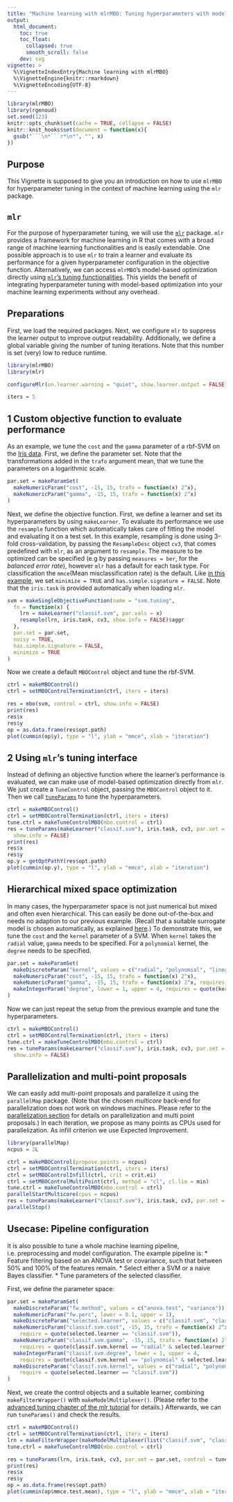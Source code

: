 ```yaml
---
title: "Machine learning with mlrMBO: Tuning hyperparameters with model-based optimization"
output:
  html_document:
    toc: true
    toc_float:
      collapsed: true
      smooth_scroll: false
    dev: svg
vignette: >
  %\VignetteIndexEntry{Machine learning with mlrMBO}
  %\VignetteEngine{knitr::rmarkdown}
  %\VignetteEncoding{UTF-8}
---
```


```r
library(mlrMBO)
library(rgenoud)
set.seed(123)
knitr::opts_chunk$set(cache = TRUE, collapse = FALSE)
knitr::knit_hooks$set(document = function(x){
  gsub("```\n*```r*\n*", "", x)
})
```

## Purpose

This Vignette is supposed to give you an introduction on how to use `mlrMBO` for hyperparameter tuning in the context of machine learning using the `mlr` package.

## `mlr`

For the purpose of hyperparameter tuning, we will use the [`mlr`](/mlr-tutorial/devel/html/index.html) package.
`mlr` provides a framework for machine learning in R that comes with a broad range of machine learning functionalities and is easily extendable.
One possible approach is to use `mlr` to train a learner and evaluate its performance for a given hyperparameter configuration in the objective function.
Alternatively, we can access `mlrMBO`'s model-based optimization directly using [`mlr`'s tuning functionalities](/mlr-tutorial/devel/html/tune/index.html).
This yields the benefit of integrating hyperparameter tuning with model-based optimization into your machine learning experiments without any overhead.

## Preparations

First, we load the required packages.
Next, we configure `mlr` to suppress the learner output to improve output readability.
Additionally, we define a global variable giving the number of tuning iterations.
Note that this number is set (very) low to reduce runtime.

```r
library(mlrMBO)
library(mlr)

configureMlr(on.learner.warning = "quiet", show.learner.output = FALSE)

iters = 5
```

## 1 Custom objective function to evaluate performance

As an example, we tune the `cost` and the `gamma` parameter of a rbf-SVM on the [Iris data](https://en.wikipedia.org/wiki/Iris_flower_data_set).
First, we define the parameter set.
Note that the transformations added in the `trafo` argument mean, that we tune the parameters on a logarithmic scale.

```r
par.set = makeParamSet(
  makeNumericParam("cost", -15, 15, trafo = function(x) 2^x),
  makeNumericParam("gamma", -15, 15, trafo = function(x) 2^x)
)
```

Next, we define the objective function.
First, we define a learner and set its hyperparameters by using `makeLearner`.
To evaluate its performance we use the `resample` function which automatically takes care of fitting the model and evaluating it on a test set.
In this example, resampling is done using 3-fold cross-validation, by passing the `ResampleDesc` object `cv3`, that comes predefined with `mlr`, as an argument to `resample`.
The measure to be optimized can be specified (e.g by passing `measures = ber`, for the *balanced error rate*), however `mlr` has a default for each task type.
For classification the `mmce`(Mean misclassification rate) is the default.
Like [in this example](mixed_space_optimization.html "Mixed Space Optimization"), we set `minimize = TRUE` and `has.simple.signature = FALSE`.
Note that the `iris.task` is provided automatically when loading `mlr`.

```r
svm = makeSingleObjectiveFunction(name = "svm.tuning",
  fn = function(x) {
    lrn = makeLearner("classif.svm", par.vals = x)
    resample(lrn, iris.task, cv3, show.info = FALSE)$aggr
  },
  par.set = par.set,
  noisy = TRUE,
  has.simple.signature = FALSE,
  minimize = TRUE
)
```

Now we create a default `MBOControl` object and tune the rbf-SVM.

```r
ctrl = makeMBOControl()
ctrl = setMBOControlTermination(ctrl, iters = iters)

res = mbo(svm, control = ctrl, show.info = FALSE)
print(res)
res$x
res$y
op = as.data.frame(res$opt.path)
plot(cummin(op$y), type = "l", ylab = "mmce", xlab = "iteration")
```


## 2 Using `mlr`'s tuning interface

Instead of defining an objective function where the learner's performance is evaluated, we can make use of model-based optimization directly from `mlr`.
We just create a `TuneControl` object, passing the `MBOControl` object to it.
Then we call [`tuneParams`](/mlr-tutorial/devel/html/tune/index.html) to tune the hyperparameters.

```r
ctrl = makeMBOControl()
ctrl = setMBOControlTermination(ctrl, iters = iters)
tune.ctrl = makeTuneControlMBO(mbo.control = ctrl)
res = tuneParams(makeLearner("classif.svm"), iris.task, cv3, par.set = par.set, control = tune.ctrl,
  show.info = FALSE)
print(res)
res$x
res$y
op.y = getOptPathY(res$opt.path)
plot(cummin(op.y), type = "l", ylab = "mmce", xlab = "iteration")
```

## Hierarchical mixed space optimization

In many cases, the hyperparameter space is not just numerical but mixed and often even hierarchical.
This can easily be done out-of-the-box and needs no adaption to our previous example.
(Recall that a suitable surrogate model is chosen automatically, as explained [here](../mlrMBO.html#surrogate-model).)
To demonstrate this, we tune the `cost` and the `kernel` parameter of a SVM.
When `kernel` takes the `radial` value, `gamma` needs to be specified.
For a `polynomial` kernel, the `degree` needs to be specified.

```r
par.set = makeParamSet(
  makeDiscreteParam("kernel", values = c("radial", "polynomial", "linear")),
  makeNumericParam("cost", -15, 15, trafo = function(x) 2^x),
  makeNumericParam("gamma", -15, 15, trafo = function(x) 2^x, requires = quote(kernel == "radial")),
  makeIntegerParam("degree", lower = 1, upper = 4, requires = quote(kernel == "polynomial"))
)
```

Now we can just repeat the setup from the previous example and tune the hyperparameters.

```r
ctrl = makeMBOControl()
ctrl = setMBOControlTermination(ctrl, iters = iters)
tune.ctrl = makeTuneControlMBO(mbo.control = ctrl)
res = tuneParams(makeLearner("classif.svm"), iris.task, cv3, par.set = par.set, control = tune.ctrl,
  show.info = FALSE)
```

## Parallelization and multi-point proposals

We can easily add multi-point proposals and parallelize it using the `parallelMap` package.
(Note that the chosen *multicore* back-end for parallelization does not work on windows machines.
Please refer to the [parallelization section](parallelization.html) for details on parallelization and multi point proposals.)
In each iteration, we propose as many points as CPUs used for parallelization.
As infill criterion we use Expected Improvement.

```r
library(parallelMap)
ncpus = 2L

ctrl = makeMBOControl(propose.points = ncpus)
ctrl = setMBOControlTermination(ctrl, iters = iters)
ctrl = setMBOControlInfill(ctrl, crit = crit.ei)
ctrl = setMBOControlMultiPoint(ctrl, method = "cl", cl.lie = min)
tune.ctrl = makeTuneControlMBO(mbo.control = ctrl)
parallelStartMulticore(cpus = ncpus)
res = tuneParams(makeLearner("classif.svm"), iris.task, cv3, par.set = par.set, control = tune.ctrl, show.info = FALSE)
parallelStop()
```

## Usecase: Pipeline configuration

It is also possible to tune a whole machine learning pipeline, i.e. preprocessing and model configuration.
The example pipeline is:
  * Feature filtering based on an ANOVA test or covariance, such that between 50% and 100% of the features remain.
  * Select either a SVM or a naive Bayes classifier.
  * Tune parameters of the selected classifier.

First, we define the parameter space:

```r
par.set = makeParamSet(
  makeDiscreteParam("fw.method", values = c("anova.test", "variance")),
  makeNumericParam("fw.perc", lower = 0.1, upper = 1),
  makeDiscreteParam("selected.learner", values = c("classif.svm", "classif.naiveBayes")),
  makeNumericParam("classif.svm.cost", -15, 15, trafo = function(x) 2^x,
    require = quote(selected.learner == "classif.svm")),
  makeNumericParam("classif.svm.gamma", -15, 15, trafo = function(x) 2^x,
    requires = quote(classif.svm.kernel == "radial" & selected.learner == "classif.svm")),
  makeIntegerParam("classif.svm.degree", lower = 1, upper = 4,
    requires = quote(classif.svm.kernel == "polynomial" & selected.learner == "classif.svm")),
  makeDiscreteParam("classif.svm.kernel", values = c("radial", "polynomial", "linear"),
    require = quote(selected.learner == "classif.svm"))
)
```

Next, we create the control objects and a suitable learner, combining `makeFilterWrapper()` with `makeModelMultiplexer()`.
(Please refer to the [advanced tuning chapter of the mlr tutorial](/mlr-tutorial/devel/html/advanced_tune/index.html#tuning-across-whole-model-spaces-with-modelmultiplexer) for details.)
Afterwards, we can run `tuneParams()` and check the results.

```r
ctrl = makeMBOControl()
ctrl = setMBOControlTermination(ctrl, iters = iters)
lrn = makeFilterWrapper(makeModelMultiplexer(list("classif.svm", "classif.naiveBayes")), fw.method = "variance")
tune.ctrl = makeTuneControlMBO(mbo.control = ctrl)

res = tuneParams(lrn, iris.task, cv3, par.set = par.set, control = tune.ctrl, show.info = FALSE)
print(res)
res$x
res$y
op = as.data.frame(res$opt.path)
plot(cummin(op$mmce.test.mean), type = "l", ylab = "mmce", xlab = "iteration")

```
